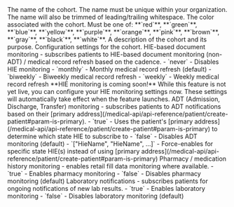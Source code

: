 <ParamField body="name" type="string" required>
  The name of the cohort. The name must be unique within your organization. The name will also be trimmed of leading/trailing whitespace.
</ParamField>

<ParamField body="color" type="string" required>
  The color associated with the cohort. Must be one of: **`red`**, **`green`**, **`blue`**, **`yellow`**, **`purple`**, **`orange`**, **`pink`**, **`brown`**, **`gray`**, **`black`**, **`white`**.
</ParamField>

<ParamField body="description" type="string" optional>
  A description of the cohort and its purpose.
</ParamField>

<ParamField body="settings" type="object" optional>
  Configuration settings for the cohort.
  <Expandable title="Settings properties">
    <ParamField body="hie" type="string" optional>
      HIE-based document monitoring - subscribes patients to HIE-based document monitoring (non-ADT) / medical record refresh based on the cadence.
      - `never` - Disables HIE monitoring
      - `monthly` - Monthly medical record refresh (default)
      - `biweekly` - Biweekly medical record refresh
      - `weekly` - Weekly medical record refresh
      <Warning>
        **HIE monitoring is coming soon!** While this feature is not yet live, you can configure your HIE monitoring settings now. These settings will automatically take effect when the feature launches.
      </Warning>
    </ParamField>
    <ParamField body="adt" type="boolean|array" optional>
      ADT (Admission, Discharge, Transfer) monitoring - subscribes patients to ADT notifications based on their [primary address](/medical-api/api-reference/patient/create-patient#param-is-primary).  
      - `true` - Uses the patient's [primary address](/medical-api/api-reference/patient/create-patient#param-is-primary) to determine which state HIE to subscribe to
      - `false` - Disables ADT monitoring (default)
      - `["HieName", "HieName", ...]` - Force-enables for specific state HIE(s) instead of using [primary address](/medical-api/api-reference/patient/create-patient#param-is-primary)
    </ParamField>
    <ParamField body="pharmacy" type="boolean" optional>
      Pharmacy / medication history monitoring - enables retail fill data monitoring where available.  
      - `true` - Enables pharmacy monitoring
      - `false` - Disables pharmacy monitoring (default)
    </ParamField>
    <ParamField body="laboratory" type="boolean" optional>
      Laboratory notifications - subscribes patients for ongoing notifications of new lab results.  
      - `true` - Enables laboratory monitoring
      - `false` - Disables laboratory monitoring (default)
    </ParamField>
  </Expandable>
</ParamField>
